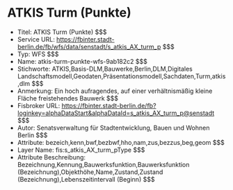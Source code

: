 # ATKIS Turm (Punkte)
- Titel: ATKIS Turm (Punkte) $$$
- Service URL: https://fbinter.stadt-berlin.de/fb/wfs/data/senstadt/s_atkis_AX_turm_p $$$
- Typ: WFS $$$
- Name: atkis-turm-punkte-wfs-9ab182c2 $$$
- Stichworte: ATKIS,Basis-DLM,Bauwerke,Berlin,DLM,Digitales Landschaftsmodell,Geodaten,Präsentationsmodell,Sachdaten,Turm,atkis,dlm $$$
- Anmerkung: Ein hoch aufragendes, auf einer verhältnismäßig kleine Fläche freistehendes Bauwerk $$$
- Fisbroker URL: https://fbinter.stadt-berlin.de/fb?loginkey=alphaDataStart&alphaDataId=s_atkis_AX_turm_p@senstadt $$$
- Autor: Senatsverwaltung für Stadtentwicklung, Bauen und Wohnen Berlin $$$
- Attribute: bezeich,kenn,bwf,bezbwf,hho,nam,zus,bezzus,beg,geom $$$
- Layer Name: fis:s_atkis_AX_turm_pType $$$
- Attribute Beschreibung: Bezeichnung,Kennung,Bauwerksfunktion,Bauwerksfunktion (Bezeichnung),Objekthöhe,Name,Zustand,Zustand (Bezeichnung),Lebenszeitintervall (Beginn) $$$
